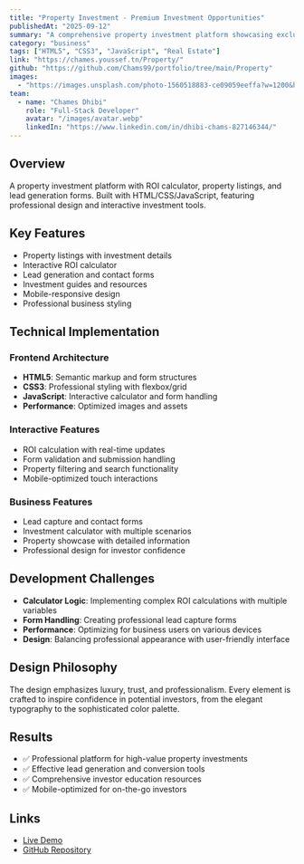 ```yaml
---
title: "Property Investment - Premium Investment Opportunities"
publishedAt: "2025-09-12"
summary: "A comprehensive property investment platform showcasing exclusive investment opportunities with proven returns of 8-12% annually, featuring lead generation and investment guides."
category: "business"
tags: ["HTML5", "CSS3", "JavaScript", "Real Estate"]
link: "https://chames.youssef.tn/Property/"
github: "https://github.com/Chams99/portfolio/tree/main/Property"
images:
  - "https://images.unsplash.com/photo-1560518883-ce09059eeffa?w=1200&h=800&fit=crop&crop=center"
team:
  - name: "Chames Dhibi"
    role: "Full-Stack Developer"
    avatar: "/images/avatar.webp"
    linkedIn: "https://www.linkedin.com/in/dhibi-chams-827146344/"
---
```


## Overview

A property investment platform with ROI calculator, property listings, and lead generation forms. Built with HTML/CSS/JavaScript, featuring professional design and interactive investment tools.

## Key Features

- Property listings with investment details
- Interactive ROI calculator
- Lead generation and contact forms
- Investment guides and resources
- Mobile-responsive design
- Professional business styling

## Technical Implementation

### Frontend Architecture
- **HTML5**: Semantic markup and form structures
- **CSS3**: Professional styling with flexbox/grid
- **JavaScript**: Interactive calculator and form handling
- **Performance**: Optimized images and assets

### Interactive Features
- ROI calculation with real-time updates
- Form validation and submission handling
- Property filtering and search functionality
- Mobile-optimized touch interactions

### Business Features
- Lead capture and contact forms
- Investment calculator with multiple scenarios
- Property showcase with detailed information
- Professional design for investor confidence

## Development Challenges

- **Calculator Logic**: Implementing complex ROI calculations with multiple variables
- **Form Handling**: Creating professional lead capture forms
- **Performance**: Optimizing for business users on various devices
- **Design**: Balancing professional appearance with user-friendly interface

## Design Philosophy

The design emphasizes luxury, trust, and professionalism. Every element is crafted to inspire confidence in potential investors, from the elegant typography to the sophisticated color palette.

## Results

- ✅ Professional platform for high-value property investments
- ✅ Effective lead generation and conversion tools
- ✅ Comprehensive investor education resources
- ✅ Mobile-optimized for on-the-go investors

## Links

- [Live Demo](https://chames.youssef.tn/Property/)
- [GitHub Repository](https://github.com/Chams99/portfolio/tree/main/Property)

